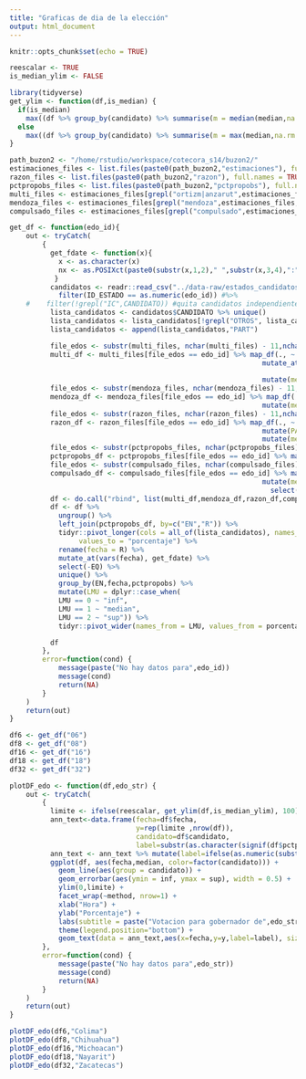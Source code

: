 ```yaml
---
title: "Graficas de dia de la elección"
output: html_document
---
```


```r
knitr::opts_chunk$set(echo = TRUE)
```

```r
reescalar <- TRUE
is_median_ylim <- FALSE
```

```r
library(tidyverse)
get_ylim <- function(df,is_median) {
  if(is_median)
    max((df %>% group_by(candidato) %>% summarise(m = median(median,na.rm = TRUE)) %>% filter(!is.na(m)))$m)*1.05
  else
    max((df %>% group_by(candidato) %>% summarise(m = max(median,na.rm = TRUE)) %>% filter(!is.na(m)))$m)*1.05
}

path_buzon2 <- "/home/rstudio/workspace/cotecora_s14/buzon2/"
estimaciones_files <- list.files(paste0(path_buzon2,"estimaciones"), full.names = TRUE, recursive = TRUE, include.dirs = FALSE, pattern = "*csv")
razon_files <- list.files(paste0(path_buzon2,"razon"), full.names = TRUE, recursive = TRUE, include.dirs = FALSE, pattern = "*csv")
pctpropobs_files <- list.files(paste0(path_buzon2,"pctpropobs"), full.names = TRUE, recursive = TRUE, include.dirs = FALSE, pattern = "*csv")
multi_files <- estimaciones_files[grepl("ortizm|anzarut",estimaciones_files,fixed = FALSE)]
mendoza_files <- estimaciones_files[grepl("mendoza",estimaciones_files,fixed = TRUE)]
compulsado_files <- estimaciones_files[grepl("compulsado",estimaciones_files,fixed = TRUE)]
```

```r

get_df <- function(edo_id){
    out <- tryCatch(
        {
          get_fdate <- function(x){
            x <- as.character(x)
            nx <- as.POSIXct(paste0(substr(x,1,2)," ",substr(x,3,4),":",substr(x,5,6)),format = "%d %H:%M")
           }
          candidatos <- readr::read_csv("../data-raw/estados_candidatos_partidos_2023.csv") %>%
            filter(ID_ESTADO == as.numeric(edo_id)) #%>%
    #    filter(!grepl("IC",CANDIDATO)) #quita candidatos independientes
          lista_candidatos <- candidatos$CANDIDATO %>% unique()
          lista_candidatos <- lista_candidatos[!grepl("OTROS", lista_candidatos, fixed = TRUE)]
          lista_candidatos <- append(lista_candidatos,"PART")

          file_edos <- substr(multi_files, nchar(multi_files) - 11,nchar(multi_files) - 10)
          multi_df <- multi_files[file_edos == edo_id] %>% map_df(., ~ read_csv(.) %>%
                                                              mutate_at(vars(EN), ~
                                                                          as.character(.)) %>%
                                                              mutate(method="multi"))
          file_edos <- substr(mendoza_files, nchar(mendoza_files) - 11,nchar(mendoza_files) - 10)
          mendoza_df <- mendoza_files[file_edos == edo_id] %>% map_df(., ~ read_csv(.)  %>%
                                                              mutate(method="mendoza"))
          file_edos <- substr(razon_files, nchar(razon_files) - 11,nchar(razon_files) - 10)
          razon_df <- razon_files[file_edos == edo_id] %>% map_df(., ~ read_csv(.)) %>%
                                                              mutate(PART=as.numeric(""))  %>%
                                                              mutate(method="razon")
          file_edos <- substr(pctpropobs_files, nchar(pctpropobs_files) - 5,nchar(pctpropobs_files) - 4)
          pctpropobs_df <- pctpropobs_files[file_edos == edo_id] %>% map_df(., ~ read_csv(., col_names = c("EN","R","pctpropobs"),col_types = "cdd")) 
          file_edos <- substr(compulsado_files, nchar(compulsado_files) - 11,nchar(compulsado_files) - 10)
          compulsado_df <- compulsado_files[file_edos == edo_id] %>% map_df(., ~ read_csv(.)  %>%
                                                              mutate(method="compulsado") %>%
                                                                select(-ESTRATOS,-EST_REC,-TOT_CAS,-CAS_REC,-PORCENTAJE))
          df <- do.call("rbind", list(multi_df,mendoza_df,razon_df,compulsado_df))
          df <- df %>%
            ungroup() %>%
            left_join(pctpropobs_df, by=c("EN","R")) %>%
            tidyr::pivot_longer(cols = all_of(lista_candidatos), names_to = "candidato",
                 values_to = "porcentaje") %>%
            rename(fecha = R) %>%
            mutate_at(vars(fecha), get_fdate) %>%
            select(-EQ) %>%
            unique() %>%
            group_by(EN,fecha,pctpropobs) %>%
            mutate(LMU = dplyr::case_when(
            LMU == 0 ~ "inf",
            LMU == 1 ~ "median",
            LMU == 2 ~ "sup")) %>%
            tidyr::pivot_wider(names_from = LMU, values_from = porcentaje) 

          df
        },
        error=function(cond) {
            message(paste("No hay datos para",edo_id))
            message(cond)
            return(NA)
        }
    )    
    return(out)
}

df6 <- get_df("06")
df8 <- get_df("08")
df16 <- get_df("16")
df18 <- get_df("18")
df32 <- get_df("32")

```


```r
plotDF_edo <- function(df,edo_str) {
    out <- tryCatch(
        {
          limite <- ifelse(reescalar, get_ylim(df,is_median_ylim), 100)
          ann_text<-data.frame(fecha=df$fecha,
                               y=rep(limite ,nrow(df)),
                               candidato=df$candidato,
                               label=substr(as.character(signif(df$pctpropobs,digits=2)),1,3))
          ann_text <- ann_text %>% mutate(label=ifelse(as.numeric(substr(as.character(fecha),15,16)) %% 15, "",label)) %>% mutate(label=ifelse(label=="NA","",label))
          ggplot(df, aes(fecha,median, color=factor(candidato))) +
            geom_line(aes(group = candidato)) +
            geom_errorbar(aes(ymin = inf, ymax = sup), width = 0.5) +
            ylim(0,limite) +
            facet_wrap(~method, nrow=1) +
            xlab("Hora") +
            ylab("Porcentaje") +
            labs(subtitle = paste("Votacion para gobernador de",edo_str)) +
            theme(legend.position="bottom") +
            geom_text(data = ann_text,aes(x=fecha,y=y,label=label), size = 3, alpha = 0.1, inherit.aes = FALSE)
        },
        error=function(cond) {
            message(paste("No hay datos para",edo_str))
            message(cond)
            return(NA)
        }
    )    
    return(out)
}

plotDF_edo(df6,"Colima")
plotDF_edo(df8,"Chihuahua")
plotDF_edo(df16,"Michoacan")
plotDF_edo(df18,"Nayarit")
plotDF_edo(df32,"Zacatecas")
```
